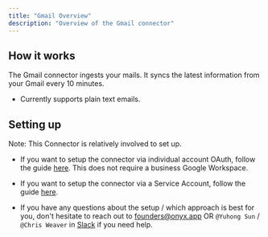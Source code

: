 ```yaml
---
title: "Gmail Overview"
description: "Overview of the Gmail connector"
---
```


## How it works

The Gmail connector ingests your mails. It syncs the latest information from your Gmail every 10 minutes.
- Currently supports plain text emails.

## Setting up

Note: This Connector is relatively involved to set up.

- If you want to setup the connector via individual account OAuth, follow the guide [here](./oauth).
  This does not require a business Google Workspace.

- If you want to setup the connector via a Service Account, follow the guide
  [here](./service_account).

- If you have any questions about the setup / which approach is best for you, don't hesitate to
  reach out to [founders@onyx.app](mailto:founders@onyx.app)
  OR `@Yuhong Sun` / `@Chris Weaver` in
  [Slack](https://join.slack.com/t/onyx-dot-app/shared_invite/zt-34lu4m7xg-TsKGO6h8PDvR5W27zTdyhA) if you need help.
